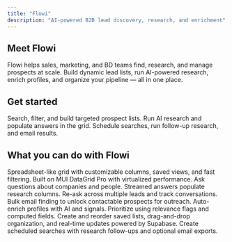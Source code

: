 ```yaml
---
title: "Flowi"
description: "AI-powered B2B lead discovery, research, and enrichment"
---
```


## Meet Flowi

Flowi helps sales, marketing, and BD teams find, research, and manage prospects at scale. Build dynamic lead lists, run AI-powered research, enrich profiles, and organize your pipeline — all in one place.

## Get started

<Columns cols={2}>
  <Card
    title="Find new leads"
    icon="magnifying-glass"
    href="/user-guide/finding-leads"
  >
    Search, filter, and build targeted prospect lists.
  </Card>
  <Card
    title="Ask questions about leads"
    icon="comment-dots"
    href="/user-guide/asking-questions"
  >
    Run AI research and populate answers in the grid.
  </Card>
</Columns>

<Columns cols={2}>
  <Card
    title="Automate with robots"
    icon="robot"
    href="/user-guide/robots"
  >
    Schedule searches, run follow-up research, and email results.
  </Card>
</Columns>

## What you can do with Flowi

<Columns cols={2}>
  <Card
    title="Lead discovery & management"
  >
    Spreadsheet-like grid with customizable columns, saved views, and fast filtering. Built on MUI DataGrid Pro with virtualized performance.
  </Card>
  <Card
    title="AI-powered research"
  >
    Ask questions about companies and people. Streamed answers populate research columns. Re-ask across multiple leads and track conversations.
  </Card>
  <Card
    title="Email discovery"
  >
    Bulk email finding to unlock contactable prospects for outreach.
  </Card>
  <Card
    title="Lead scoring & enrichment"
  >
    Auto-enrich profiles with AI and signals. Prioritize using relevance flags and computed fields.
  </Card>
  <Card
    title="List management & collaboration"
  >
    Create and reorder saved lists, drag-and-drop organization, and real-time updates powered by Supabase.
  </Card>
  <Card
    title="Automated robots"
    href="/user-guide/robots"
  >
    Create scheduled searches with research follow-ups and optional email exports.
  </Card>
</Columns>
